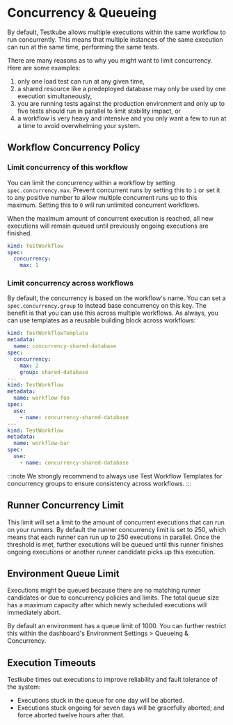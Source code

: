 
# Concurrency & Queueing

By default, Testkube allows multiple executions within the same workflow to run concurrently.
This means that multiple instances of the same execution can run at the same time, performing the same tests.

There are many reasons as to why you might want to limit concurrency. Here are some examples:

1. only one load test can run at any given time,
2. a shared resource like a predeployed database may only be used by one execution simultaneously,
3. you are running tests against the production environment and only up to five tests should run in parallel to limit stability impact, or
4. a workflow is very heavy and intensive and you only want a few to run at a time to avoid overwhelming your system.

## Workflow Concurrency Policy

### Limit concurrency of this workflow

You can limit the concurrency within a workflow by setting `spec.concurrency.max`.
Prevent concurrent runs by setting this to `1` or set it to any positive number to
allow multiple concurrent runs up to this maximum. Setting this to `0` will run unlimited concurrent workflows.

When the maximum amount of concurrent execution is reached, all new executions will remain queued until previously ongoing executions are finished.

```yaml
kind: TestWorkflow
spec:
  concurrency:
    max: 1
```

### Limit concurrency across workflows

By default, the concurrency is based on the workflow's name. You can set a `spec.concurrency.group` to instead
base concurrency on this key. The benefit is that you can use this across multiple workflows. As always, you
can use templates as a reusable building block across workflows:

```yaml
kind: TestWorkflowTemplate
metadata:
  name: concurrency-shared-database
spec:
  concurrency:
    max: 2
    group: shared-database
---
kind: TestWorkflow
metadata:
  name: workflow-foo
spec:
  use:
    - name: concurrency-shared-database
---
kind: TestWorkflow
metadata:
  name: workflow-bar
spec:
  use:
    - name: concurrency-shared-database
```

:::note
We strongly recommend to always use Test Workflow Templates for concurrency groups
to ensure consistency across workflows.
:::

## Runner Concurrency Limit

This limit will set a limit to the amount of concurrent executions that can run on your runners.
By default the runner concurrency limit is set to 250, which means that each runner can run up to 250 executions in parallel.
Once the threshold is met, further executions will be queued until this runner finishes ongoing executions or another runner candidate picks up this execution.

## Environment Queue Limit

Executions might be queued because there are no matching runner candidates or due to concurrency policies and limits.
The total queue size has a maximum capacity after which newly scheduled executions will immediately abort.

By default an environment has a queue limit of 1000. You can further restrict this within the dashboard's Environment Settings > Queueing & Concurrency.

## Execution Timeouts

Testkube times out executions to improve reliability and fault tolerance of the system:

- Executions stuck in the queue for one day will be aborted.
- Executions stuck ongoing for seven days will be gracefully aborted; and force aborted twelve hours after that.
